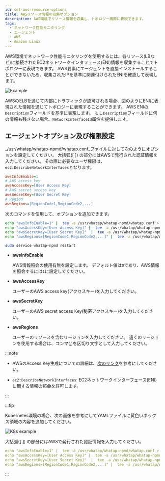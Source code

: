 ```yaml
---
id: set-aws-resource-options
title: AWSリソース情報の収集オプション
description: AWS環境でリソース情報を収集し、トポロジー画面に表現できます。
tags:
  - ネットワーク性能モニタリング
  - エージェント
  - AWS
  - Amazon Linux
---
```


AWS環境でネットワーク性能モニタリングを使用するには、各リソース(LBなど)に接続されたEC2ネットワークインタフェース(ENI)情報を収集することでトポロジーに表現できます。 AWS要素にエージェントを直接インストールすることができないため、収集されたIPを基準に関連付けられたENIを確認して表現します。

![Example](/img/npm-aws-resource-example.png)

AWSのELBを通じて内部にトラフィックが認可される場合、図のようにENIに表現された情報を通じてトポロジーに表現することができます。 AWS ENIの`Description`フィールドを基準に表現します。 もし`Description`フィールドに何の情報も残さない場合、`NetworkInterfaceId`属性を提供します。

## エージェントオプション及び権限設定

_/usr/whatap/whatap-npmd/whatap.conf_ファイルに対して次のようにオプションを設定してください。 大括弧([ ]) の部分にはAWSで発行された認証情報を入力してください。 その際に必要なユーザ権限は、`ec2:DescribeNetworkInterfaces`となります。

```ini title='whatap.conf'
awsInfoEnable=1
# AWS access key
awsAccessKey=[User Access Key]
# AWS secret access key
awsSecretKey=[User Secret Key]
# Region
awsRegions=[RegionCode1,RegionCode2,...]
```

次のコマンドを使用して、オプションを追加できます。

```bash
echo "awsInfoEnable=1" |  tee -a /usr/whatap/whatap-npmd/whatap.conf > /dev/null
echo "awsAccessKey=[User Access Key]" |  tee -a /usr/whatap/whatap-npmd/whatap.conf > /dev/null
echo "awsSecretKey=[User Secret Key]"  |  tee -a /usr/whatap/whatap-npmd/whatap.conf > /dev/null
echo "awsRegions=[RegionCode1,RegionCode2,...]" |  tee -a /usr/whatap/whatap-npmd/whatap.conf > /dev/null

sudo service whatap-npmd restart
```

-   **awsInfoEnable**

    AWS情報照会の使用有無を設定します。 デフォルト値は`0`であり、AWS情報を照会するには`1`に設定してください。

-   **awsAccessKey**

    ユーザーのAWS access key(アクセスキー)を入力してください。

-   **awsSecretKey**

    ユーザーのAWS secret access Key(秘密アクセスキー)を入力してください。

-   **awsRegions**

    ユーザーのリソースを含むリージョンを入力してください。 遠くのリージョンを使用する場合は、コンマ(,)を区切り文字として入力してください。

:::note

-   AWSのAccess Key生成についての詳細は、[次のリンク](https://docs.aws.amazon.com/IAM/latest/UserGuide/id_credentials_access-keys.html?icmpid=docs_iam_console#Using_CreateAccessKey)を参考にしてください。

-   `ec2:DescribeNetworkInterfaces`: EC2ネットワークインターフェース(ENI)に関する情報の照会を許可します。

:::

:::tip

Kubernetes環境の場合、次の画像を参考にしてYAMLファイルに黄色いボックス領域の内容を追加してください。

![K8s example](/img/npm-aws-resource-k8s-example.png)

大括弧([ ]) の部分にはAWSで発行された認証情報を入力してください。

```yaml
echo "awsInfoEnable=1" |  tee -a /usr/whatap/whatap-npmd/whatap.conf > /dev/null
echo "awsAccessKey=[User Access Key]" |  tee -a /usr/whatap/whatap-npmd/whatap.conf > /dev/null
echo "awsSecretKey=[User Secret Key]"  |  tee -a /usr/whatap/whatap-npmd/whatap.conf > /dev/null
echo "awsRegions=[RegionCode1,RegionCode2,...]" |  tee -a /usr/whatap/whatap-npmd/whatap.conf > /dev/null
```

:::
